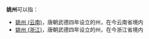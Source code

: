 '''姚州'''可以指：

*[[姚州_(云南)|姚州 (云南)]]，唐朝武德四年设立的州，在今云南省境内
*[[姚州_(浙江)|姚州 (浙江)]]，唐朝武德四年设立的州，在今浙江省境内

{{Disambig|Y|cat=二字中国州名消歧义}}